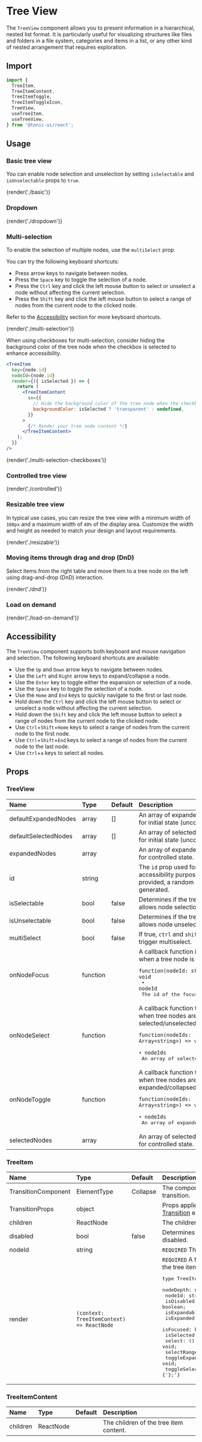 # Tree View

The `TreeView` component allows you to present information in a hierarchical, nested list format. It is particularly useful for visualizing structures like files and folders in a file system, categories and items in a list, or any other kind of nested arrangement that requires exploration.

## Import

```js
import {
  TreeItem,
  TreeItemContent,
  TreeItemToggle,
  TreeItemToggleIcon,
  TreeView,
  useTreeItem,
  useTreeView,
} from '@tonic-ui/react';
```

## Usage

### Basic tree view

You can enable node selection and unselection by setting `isSelectable` and `isUnselectable` props to `true`.

{render('./basic')}

### Dropdown

{render('./dropdown')}

### Multi-selection

To enable the selection of multiple nodes, use the `multiSelect` prop.

You can try the following keyboard shortcuts:
* Press arrow keys to navigate between nodes.
* Press the `Space` key to toggle the selection of a node.
* Press the `Ctrl` key and click the left mouse button to select or unselect a node without affecting the current selection.
* Press the `Shift` key and click the left mouse button to select a range of nodes from the current node to the clicked node.

Refer to the [Accessibility](#accessibility) section for more keyboard shortcuts.

{render('./multi-selection')}

When using checkboxes for multi-selection, consider hiding the background color of the tree node when the checkbox is selected to enhance accessibility.

```jsx disabled
<TreeItem
  key={node.id}
  nodeId={node.id}
  render={({ isSelected }) => {
    return (
      <TreeItemContent
        sx={{
          // Hide the background color of the tree node when the checkbox is selected
          backgroundColor: isSelected ? 'transparent' : undefined,
        }}
      >
        {/* Render your tree node content */}
      </TreeItemContent>
    );
  }}
/>
```

{render('./multi-selection-checkboxes')}

### Controlled tree view

{render('./controlled')}

### Resizable tree view

In typical use cases, you can resize the tree view with a minimum width of `160px` and a maximum width of `40%` of the display area. Customize the width and height as needed to match your design and layout requirements.

{render('./resizable')}

### Moving items through drag and drop (DnD)

Select items from the right table and move them to a tree node on the left using drag-and-drop (DnD) interaction.

{render('./dnd')}

### Load on demand

{render('./load-on-demand')}

## Accessibility

The `TreeView` component supports both keyboard and mouse navigation and selection.
The following keyboard shortcuts are available:

* Use the `Up` and `Down` arrow keys to navigate between nodes.
* Use the `Left` and `Right` arrow keys to expand/collapse a node.
* Use the `Enter` key to toggle either the expansion or selection of a node.
* Use the `Space` key to toggle the selection of a node.
* Use the `Home` and `End` keys to quickly navigate to the first or last node.
* Hold down the `Ctrl` key and click the left mouse button to select or unselect a node without affecting the current selection.
* Hold down the `Shift` key and click the left mouse button to select a range of nodes from the current node to the clicked node.
* Use `Ctrl`+`Shift`+`Home` keys to select a range of nodes from the current node to the first node.
* Use `Ctrl`+`Shift`+`End` keys to select a range of nodes from the current node to the last node.
* Use `Ctrl`+`a` keys to select all nodes.

## Props

### TreeView

| Name | Type | Default | Description |
| :--- | :--- | :------ | :---------- |
| defaultExpandedNodes | array | [] | An array of expanded node IDs for initial state (uncontrolled). |
| defaultSelectedNodes | array | [] | An array of selected node IDs for initial state (uncontrolled). |
| expandedNodes | array | | An array of expanded node IDs for controlled state. |
| id | string | | The `id` prop used for accessibility purpose. If not provided, a random id will be generated. |
| isSelectable | bool | false | Determines if the tree view allows node selection. |
| isUnselectable | bool | false | Determines if the tree view allows node unselection. |
| multiSelect | bool | false | If true, `ctrl` and `shift` will trigger multiselect. |
| onNodeFocus | function | | A callback function invoked when a tree node is focused.<pre>`function(nodeId: string) => void`<br /> • `nodeId` The id of the focused node.</pre> |
| onNodeSelect | function | | A callback function triggered when tree nodes are selected/unselected.<pre>`function(nodeIds: Array<string>) => void`<br /> • `nodeIds` An array of selected node IDs.</pre> |
| onNodeToggle | function | | A callback function triggered when tree nodes are expanded/collapsed.<pre>`function(nodeIds: Array<string>) => void`<br /> • `nodeIds` An array of expanded node IDs.</pre> |
| selectedNodes | array | | An array of selected node IDs for controlled state. |

### TreeItem

| Name | Type | Default | Description |
| :--- | :--- | :------ | :---------- |
| TransitionComponent | ElementType | Collapse | The component used for the transition. |
| TransitionProps | object | | Props applied to the [Transition](http://reactcommunity.org/react-transition-group/transition#Transition-props) element. |
| children | ReactNode | | The children of the tree item. |
| disabled | bool | false | Determines if the tree item is disabled. |
| nodeId | string | | `REQUIRED` The id of the node. |
| render | `(context: TreeItemContext) => ReactNode` | | `REQUIRED` A function to render the tree item content.<br /><pre>type TreeItemContext = {'{'}<br />  nodeDepth: number;<br />  nodeId: string;<br />  isDisabled: boolean;<br />  isExpandable: boolean;<br />  isExpanded: boolean;<br />  isFocused: boolean;<br />  isSelected: boolean;<br />  select: () => void;<br />  selectRange: () => void;<br />  toggleExpansion: () => void;<br />  toggleSelection: () => void;<br />{'};'}</pre> |

### TreeItemContent

| Name | Type | Default | Description |
| :--- | :--- | :------ | :---------- |
| children | ReactNode | | The children of the tree item content. |
